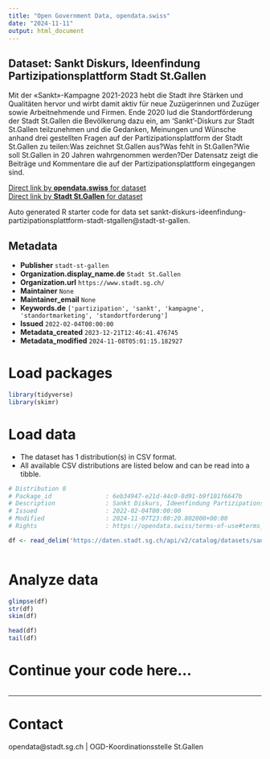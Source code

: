 ```yaml
---
title: "Open Government Data, opendata.swiss"
date: "2024-11-11"
output: html_document
---
```


## Dataset: Sankt Diskurs, Ideenfindung Partizipationsplattform Stadt St.Gallen

Mit der «Sankt»-Kampagne 2021-2023 hebt die Stadt ihre Stärken und Qualitäten hervor und wirbt damit aktiv für neue Zuzügerinnen und Zuzüger sowie Arbeitnehmende und Firmen. Ende 2020 lud die Standortförderung der Stadt St.Gallen die Bevölkerung dazu ein, am 'Sankt'-Diskurs zur Stadt St.Gallen teilzunehmen und die Gedanken, Meinungen und Wünsche anhand drei gestellten Fragen auf der Partizipationsplattform der Stadt St.Gallen zu teilen:Was zeichnet St.Gallen aus?Was fehlt in St.Gallen?Wie soll St.Gallen in 20 Jahren wahrgenommen werden?Der Datensatz zeigt die Beiträge und Kommentare die auf der Partizipationsplattform eingegangen sind.

[Direct link by **opendata.swiss** for dataset](https://opendata.swiss/de/dataset/sankt-diskurs-ideenfindung-partizipationsplattform-stadt-st-gallen)<br>
[Direct link by **Stadt St.Gallen** for dataset](https://daten.stadt.sg.ch/explore/dataset/sankt-diskurs-ideenfindung-partizipationsplattform-stadt-stgallen/)

Auto generated R starter code for data set sankt-diskurs-ideenfindung-partizipationsplattform-stadt-stgallen@stadt-st-gallen.

## Metadata

- **Publisher** `stadt-st-gallen`
- **Organization.display_name.de** `Stadt St.Gallen`
- **Organization.url** `https://www.stadt.sg.ch/`
- **Maintainer** `None`
- **Maintainer_email** `None`
- **Keywords.de** `['partizipation', 'sankt', 'kampagne', 'standortmarketing', 'standortforderung']`
- **Issued** `2022-02-04T00:00:00`
- **Metadata_created** `2023-12-21T12:46:41.476745`
- **Metadata_modified** `2024-11-08T05:01:15.182927`


# Load packages

```r

library(tidyverse)
library(skimr)

```

# Load data

-   The dataset has 1 distribution(s) in CSV format.
-   All available CSV distributions are listed below and can be read into a tibble.

```r

# Distribution 0
# Package_id               : 6eb34947-e21d-44c0-8d91-b9f101f6647b
# Description              : Sankt Diskurs, Ideenfindung Partizipationsplattform Stadt St.Gallen (csv)
# Issued                   : 2022-02-04T00:00:00
# Modified                 : 2024-11-07T23:00:20.802000+00:00
# Rights                   : https://opendata.swiss/terms-of-use#terms_by

df <- read_delim('https://daten.stadt.sg.ch/api/v2/catalog/datasets/sankt-diskurs-ideenfindung-partizipationsplattform-stadt-stgallen/exports/csv?use_labels=true')



```

# Analyze data

```r

glimpse(df)
str(df)
skim(df)

head(df)
tail(df)

```

# Continue your code here...

```r

```

------------------------------------------------------------------------

# Contact

opendata@stadt.sg.ch | OGD-Koordinationsstelle St.Gallen
